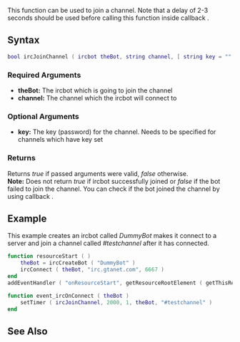 {{ml_birc}}

This function can be used to join a channel. Note that a delay of 2-3 seconds should be used before calling this function inside callback {{ml_birc|event_ircOnJoinChannel}}.

==Syntax== 
<syntaxhighlight lang="lua">
bool ircJoinChannel ( ircbot theBot, string channel, [ string key = "" ] )
</syntaxhighlight> 

===Required Arguments=== 
*'''theBot:''' The ircbot which is going to join the channel
*'''channel:''' The channel which the ircbot will connect to

===Optional Arguments===
{{OptionalArg}}
*'''key:''' The key (password) for the channel. Needs to be specified for channels which have key set

===Returns===
Returns ''true'' if passed arguments were valid, ''false'' otherwise.<br>
'''Note:''' Does not return ''true'' if ircbot successfully joined or ''false'' if the bot failed to join the channel. You can check if the bot joined the channel by using callback {{ml_birc|event_ircOnJoinChannel}}.

==Example==
This example creates an ircbot called ''DummyBot'' makes it connect to a server and join a channel called ''#testchannel'' after it has connected.
<syntaxhighlight lang="lua">
function resourceStart ( )
    theBot = ircCreateBot ( "DummyBot" )
    ircConnect ( theBot, "irc.gtanet.com", 6667 )
end
addEventHandler ( "onResourceStart", getResourceRootElement ( getThisResource() ), resourceStart )

function event_ircOnConnect ( theBot )
    setTimer ( ircJoinChannel, 2000, 1, theBot, "#testchannel" )
end
</syntaxhighlight>

==See Also==
{{ml_birc functions}}